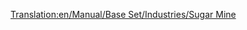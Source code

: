 [[Translation:en/Manual/Base Set/Industries/Sugar Mine]]
{{en/Manual/Base Set/Industries/Industries|Image=[[File:en/Manual/Base Set/Industries/SugarMine.png]]
|name=Sugar Mine
|climates=[[en/Manual/Climates]]
|accepts=Nothing
|produces=[[en/Manual/Base Set/Cargos/Sugar]]
|notes=Not present in other [[en/Manual/Climates]].
}}